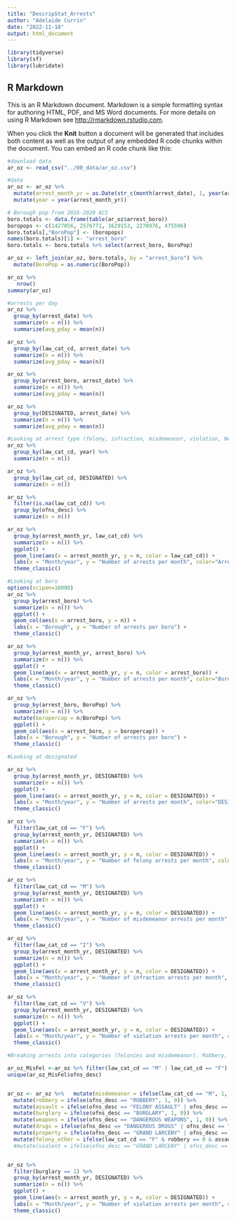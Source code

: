 ```yaml
---
title: "DescripStat_Arrests"
author: "Adelaide Currin"
date: "2022-11-18"
output: html_document
---
```


```r
library(tidyverse)
library(sf)
library(lubridate)
```

## R Markdown

This is an R Markdown document. Markdown is a simple formatting syntax for authoring HTML, PDF, and MS Word documents. For more details on using R Markdown see <http://rmarkdown.rstudio.com>.

When you click the **Knit** button a document will be generated that includes both content as well as the output of any embedded R code chunks within the document. You can embed an R code chunk like this:

```r
#download data
ar_oz <- read_csv("../00_data/ar_oz.csv")
```

```r
#date
ar_oz <- ar_oz %>%
  mutate(arrest_month_yr = as.Date(str_c(month(arrest_date), 1, year(arrest_date), sep="-"), "%m-%d-%Y")) %>% 
  mutate(year = year(arrest_month_yr))

# Borough pop from 2016-2020 ACS
boro.totals <- data.frame(table(ar_oz$arrest_boro))
boropops <- c(1427056, 2576771, 1629153, 2270976, 475596)
boro.totals[,"BoroPop"] <- (boropops)
names(boro.totals)[1] <- "arrest_boro"
boro.totals <- boro.totals %>% select(arrest_boro, BoroPop)

ar_oz <- left_join(ar_oz, boro.totals, by = "arrest_boro") %>% 
  mutate(BoroPop = as.numeric(BoroPop))
```

```r
ar_oz %>%
   nrow()
summary(ar_oz)

#arrests per day
ar_oz %>% 
  group_by(arrest_date) %>% 
  summarize(n = n()) %>% 
  summarize(avg_pday = mean(n))

ar_oz %>% 
  group_by(law_cat_cd, arrest_date) %>% 
  summarize(n = n()) %>% 
  summarize(avg_pday = mean(n))

ar_oz %>% 
  group_by(arrest_boro, arrest_date) %>% 
  summarize(n = n()) %>% 
  summarize(avg_pday = mean(n))

ar_oz %>% 
  group_by(DESIGNATED, arrest_date) %>% 
  summarize(n = n()) %>% 
  summarize(avg_pday = mean(n))

```

```r
#Looking at arrest type (felony, infraction, misdemeanor, violation, NA)
ar_oz %>% 
  group_by(law_cat_cd, year) %>% 
  summarize(n = n())

ar_oz %>% 
  group_by(law_cat_cd, DESIGNATED) %>% 
  summarize(n = n())

ar_oz %>% 
  filter(is.na(law_cat_cd)) %>% 
  group_by(ofns_desc) %>% 
  summarize(n = n())

ar_oz %>% 
  group_by(arrest_month_yr, law_cat_cd) %>% 
  summarize(n = n()) %>%
  ggplot() +
  geom_line(aes(x = arrest_month_yr, y = n, color = law_cat_cd)) +
  labs(x = "Month/year", y = "Number of arrests per month", color="Arrest type") +
  theme_classic()

```

```r
#Looking at boro
options(scipen=10000)
ar_oz %>% 
  group_by(arrest_boro) %>% 
  summarize(n = n()) %>%
  ggplot() +
  geom_col(aes(x = arrest_boro, y = n)) +
  labs(x = "Borough", y = "Number of arrests per boro") +
  theme_classic()

ar_oz %>% 
  group_by(arrest_month_yr, arrest_boro) %>% 
  summarize(n = n()) %>%
  ggplot() +
  geom_line(aes(x = arrest_month_yr, y = n, color = arrest_boro)) +
  labs(x = "Month/year", y = "Number of arrests per month", color="Boro") +
  theme_classic()

ar_oz %>% 
  group_by(arrest_boro, BoroPop) %>% 
  summarize(n = n()) %>% 
  mutate(boropercap = n/BoroPop) %>% 
  ggplot() +
  geom_col(aes(x = arrest_boro, y = boropercap)) +
  labs(x = "Borough", y = "Number of arrests per boro") +
  theme_classic()

```
```r

#Looking at designated

ar_oz %>% 
  group_by(arrest_month_yr, DESIGNATED) %>% 
  summarize(n = n()) %>%
  ggplot() +
  geom_line(aes(x = arrest_month_yr, y = n, color = DESIGNATED)) +
  labs(x = "Month/year", y = "Number of arrests per month", color="DESIGNATED") +
  theme_classic()

ar_oz %>% 
  filter(law_cat_cd == "F") %>% 
  group_by(arrest_month_yr, DESIGNATED) %>% 
  summarize(n = n()) %>%
  ggplot() +
  geom_line(aes(x = arrest_month_yr, y = n, color = DESIGNATED)) +
  labs(x = "Month/year", y = "Number of felony arrests per month", color="DESIGNATED") +
  theme_classic()

ar_oz %>% 
  filter(law_cat_cd == "M") %>% 
  group_by(arrest_month_yr, DESIGNATED) %>% 
  summarize(n = n()) %>%
  ggplot() +
  geom_line(aes(x = arrest_month_yr, y = n, color = DESIGNATED)) +
  labs(x = "Month/year", y = "Number of misdemeanor arrests per month", color="DESIGNATED") +
  theme_classic()

ar_oz %>% 
  filter(law_cat_cd == "I") %>% 
  group_by(arrest_month_yr, DESIGNATED) %>% 
  summarize(n = n()) %>%
  ggplot() +
  geom_line(aes(x = arrest_month_yr, y = n, color = DESIGNATED)) +
  labs(x = "Month/year", y = "Number of infraction arrests per month", color="DESIGNATED") +
  theme_classic()

ar_oz %>% 
  filter(law_cat_cd == "V") %>% 
  group_by(arrest_month_yr, DESIGNATED) %>% 
  summarize(n = n()) %>%
  ggplot() +
  geom_line(aes(x = arrest_month_yr, y = n, color = DESIGNATED)) +
  labs(x = "Month/year", y = "Number of violation arrests per month", color="DESIGNATED") +
  theme_classic()

```
``` r
#Breaking arrests into categories (felonies and misdemeanor). Robbery, assault, burglary, weapons, misdemeanor offenses (e.g., criminal mischief, fraud, gambling, loitering, petty theft, and larceny), other felonies (e.g., escape 3 and forgery), drugs (e.g., dangerous drugs), property (e.g., grand larceny, burglary, and burglary tools), and violent felonies (e.g., homicide, rape, robbery, arson, felony assault, and kidnapping)

ar_oz_MisFel <-ar_oz %>% filter(law_cat_cd == "M" | law_cat_cd == "F")
unique(ar_oz_MisFel$ofns_desc) 


ar_oz <- ar_oz %>%   mutate(misdemeanor = ifelse(law_cat_cd == "M", 1, 0)) %>% 
  mutate(robbery = ifelse(ofns_desc == "ROBBERY", 1, 0)) %>% 
  mutate(assault = ifelse(ofns_desc == "FELONY ASSAULT" | ofns_desc == "ASSAULT 3 & RELATED OFFENSES", 1, 0)) %>% 
  mutate(burglary = ifelse(ofns_desc == "BURGLARY", 1, 0)) %>% 
  mutate(weapons = ifelse(ofns_desc == "DANGEROUS WEAPONS", 1, 0)) %>% 
  mutate(drugs = ifelse(ofns_desc == "DANGEROUS DRUGS" | ofns_desc == "LOITERING FOR DRUG PURPOSES", 1, 0)) %>% 
  mutate(property = ifelse(ofns_desc == "GRAND LARCENY" | ofns_desc == "GRAND LARCENY OF MOTOR VEHICLE" | ofns_desc == "BURGLARY" | ofns_desc == "BURGLAR'S TOOLS", 1, 0)) %>% 
  mutate(felony_other = ifelse(law_cat_cd == "F" & robbery == 0 & assault == 0 & burglary == 0 & weapons == 0, 1, 0))
  #mutate(violent = ifelse(ofns_desc == "GRAND LARCENY" | ofns_desc == "GRAND LARCENY OF MOTOR VEHICLE" | ofns_desc == "BURGLARY" | ofns_desc == "BURGLAR'S TOOLS", 1, 0)) %>% 


ar_oz %>% 
  filter(burglary == 1) %>% 
  group_by(arrest_month_yr, DESIGNATED) %>% 
  summarize(n = n()) %>%
  ggplot() +
  geom_line(aes(x = arrest_month_yr, y = n, color = DESIGNATED)) +
  labs(x = "Month/year", y = "Number of violation arrests per month", color="DESIGNATED") +
  theme_classic()
```



